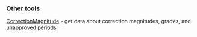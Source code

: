 ### Other tools
[CorrectionMagnitude](http://kswsc.cr.usgs.gov:3838/peslick/CorrectionMagnitude/) - get data about correction magnitudes, grades, and unapproved periods
